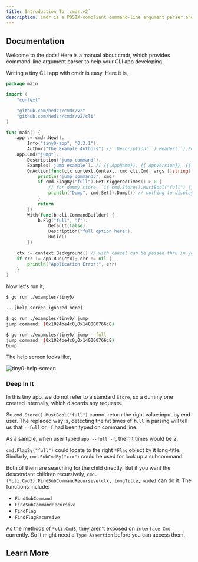 ```yaml
---
title: Introduction To `cmdr.v2`
description: cmdr is a POSIX-compliant command-line argument parser and app framework, an app setting manager included.
---
```


## Documentation

Welcome to the docs! Here is a manual about cmdr, which provides command-line argument parser to help your CLI app developing.

Writing a tiny CLI app with cmdr is easy. Here it is,

```go title="./examples/tiny0/main.go"
package main

import (
	"context"

	"github.com/hedzr/cmdr/v2"
	"github.com/hedzr/cmdr/v2/cli"
)

func main() {
	app := cmdr.New().
		Info("tiny0-app", "0.3.1").
		Author("The Example Authors") // .Description(``).Header(``).Footer(``)
	app.Cmd("jump").
		Description("jump command").
		Examples(`jump example`). // {{.AppName}}, {{.AppVersion}}, {{.DadCommands}}, {{.Commands}}, ...
		OnAction(func(ctx context.Context, cmd cli.Cmd, args []string) (err error) {
			println("jump command:", cmd)
			if cmd.FlagBy("full").GetTriggeredTimes() > 0 {
				// for dummy store, `if cmd.Store().MustBool("full") {}` cannot work
				println("Dump", cmd.Set().Dump()) // nothing to display since a dummy store created
			}
			return
		}).
		With(func(b cli.CommandBuilder) {
			b.Flg("full", "f").
				Default(false).
				Description("full option here").
				Build()
		})

	ctx := context.Background() // with cancel can be passed thru in your actions
	if err := app.Run(ctx); err != nil {
		println("Application Error:", err)
	}
}
```

Now let's run it,

```bash
$ go run ./examples/tiny0/

...[help screen ignored here]

$ go run ./examples/tiny0/ jump
jump command: (0x1024be4c0,0x140000766c8)

$ go run ./examples/tiny0/ jump --full
jump command: (0x1024be4c0,0x140000766c8)
Dump
```

The help screen looks like,

![tiny0-help-screen](/cmdr/v2/guide/2025-02-16T09.14.24.png)

### Deep In It

In this tiny app, we do not refer to a standard `Store`, so a dummy one created internally, which discards any requests.

So `cmd.Store().MustBool("full")` cannot return the right value input by end user. The replaced way is, detecting the hit times of `full` in parsing will tell us that `--full` or `-f` had been typed on command line.

As a sample, when user typed `app --full -f`, the hit times would be 2.

`cmd.FlagBy("full")` could locate to the right `*Flag` object by it long-title.
Similarly, `cmd.SubCmdBy("xxx")` could be used for look up a subcommand.

Both of them are searching for the child directly. But if you want the descendant children recursively, `cmd.(*cli.CmdS).FindSubCommandRecursive(ctx, longTitle, wide)` can do it. The functions include:

- `FindSubCommand`
- `FindSubCommandRecursive`
- `FindFlag`
- `FindFlagRecursive`

As the methods of `*cli.CmdS`, they aren't exposed on `interface Cmd` currently. So it might need a `Type Assertion` before you can access them.

## Learn More

<Cards>
  <Card title="Cmdr(-go) v2 Documentation" href="./v2.x/" />
  <Card title="Cmdr(-go) v1 Documentation" href="./v1.x/" />
  <Card
    title="Learn more about `hedzr/store`"
    href="https://github.com/hedzr/store"
  />
</Cards>
